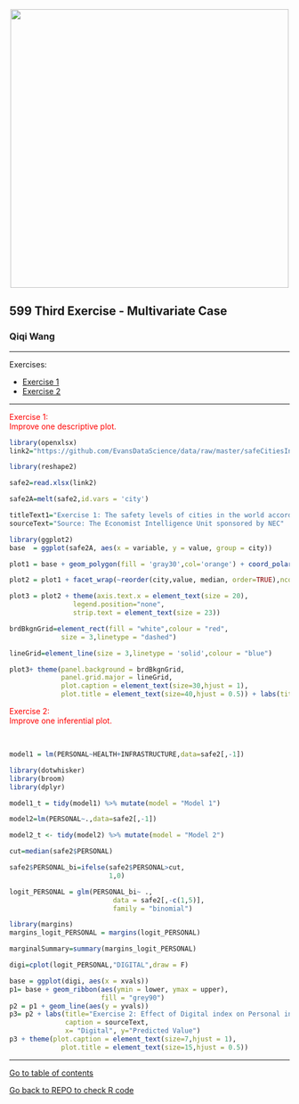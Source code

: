 <center><img src="http://i.imgur.com/sSaOozN.png" width="500"></center>

## 599 Third Exercise - Multivariate Case

### Qiqi Wang

___________________________

<a id='part1'></a>

Exercises: <br>

- [Exercise 1](#ex1)
- [Exercise 2](#ex2)

___________________________

<a id='ex1'></a>
<span style="color:red"> Exercise 1:<br> Improve one descriptive plot.
</span>

```r
library(openxlsx)
link2="https://github.com/EvansDataScience/data/raw/master/safeCitiesIndex.xlsx"

library(reshape2)

safe2=read.xlsx(link2)

safe2A=melt(safe2,id.vars = 'city')

titleText1="Exercise 1: The safety levels of cities in the world according to Digital, Health, Infrastructure, and Personal dimensions"
sourceText="Source: The Economist Intelligence Unit sponsored by NEC"

library(ggplot2)
base  = ggplot(safe2A, aes(x = variable, y = value, group = city))

plot1 = base + geom_polygon(fill = 'gray30',col='orange') + coord_polar()

plot2 = plot1 + facet_wrap(~reorder(city,value, median, order=TRUE),ncol = 10)

plot3 = plot2 + theme(axis.text.x = element_text(size = 20),
                legend.position="none",
                strip.text = element_text(size = 23))

brdBkgnGrid=element_rect(fill = "white",colour = "red",
             size = 3,linetype = "dashed")

lineGrid=element_line(size = 3,linetype = 'solid',colour = "blue")

plot3+ theme(panel.background = brdBkgnGrid,
             panel.grid.major = lineGrid,
             plot.caption = element_text(size=30,hjust = 1),
             plot.title = element_text(size=40,hjust = 0.5)) + labs(title=titleText1,caption = sourceText)

```

<a id='ex2'></a>
<span style="color:red"> Exercise 2:<br> Improve one inferential plot.
</span>

<br>

```r
model1 = lm(PERSONAL~HEALTH+INFRASTRUCTURE,data=safe2[,-1])

library(dotwhisker)
library(broom)
library(dplyr)

model1_t = tidy(model1) %>% mutate(model = "Model 1") 

model2=lm(PERSONAL~.,data=safe2[,-1]) 

model2_t <- tidy(model2) %>% mutate(model = "Model 2")

cut=median(safe2$PERSONAL)

safe2$PERSONAL_bi=ifelse(safe2$PERSONAL>cut,
                         1,0)

logit_PERSONAL = glm(PERSONAL_bi~ .,
                          data = safe2[,-c(1,5)],
                          family = "binomial")

library(margins)
margins_logit_PERSONAL = margins(logit_PERSONAL) 

marginalSummary=summary(margins_logit_PERSONAL)

digi=cplot(logit_PERSONAL,"DIGITAL",draw = F)
```

```r
base = ggplot(digi, aes(x = xvals)) 
p1= base + geom_ribbon(aes(ymin = lower, ymax = upper), 
                       fill = "grey90")
p2 = p1 + geom_line(aes(y = yvals)) 
p3= p2 + labs(title="Exercise 2: Effect of Digital index on Personal index",
              caption = sourceText,
              x= "Digital", y="Predicted Value")
p3 + theme(plot.caption = element_text(size=7,hjust = 1),
             plot.title = element_text(size=15,hjust = 0.5))
```

______

[Go to table of contents](#part1)

[Go back to REPO to check R code](https://github.com/ps0205vi/QiqiWANG_599Assign-3_Multivariate)
